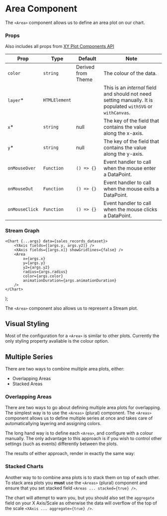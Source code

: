 
# Area Component

The `<Area>` component allows us to define an area plot on our chart.

<Canvas>
    <Story id="xycharts-area--basic" />
</Canvas>

### Props

Also includes all props from [XY Plot Components API](XYPlot.md)

| Prop           | Type          | Default            | Note                                                                                                         |
| -------------- | ------------- | ------------------ | ------------------------------------------------------------------------------------------------------------ |
| `color`        | `string`      | Derived from Theme | The colour of the data.                                                                                      |
| `layer`\*      | `HTMLElement` |                    | This is an _internal_ field and should not need setting manually. It is populated `withSVG` or `withCanvas`. |
| `x`\*          | `string`      | null               | The key of the field that contains the value along the x-axis.                                               |
| `y`\*          | `string`      | null               | The key of the field that contains the value along the y-axis.                                               |
| `onMouseOver`  | `Function`    | `() => {}`         | Event handler to call when the mouse enter a DataPoint.                                                      |
| `onMouseOut`   | `Function`    | `() => {}`         | Event handler to call when the mouse exits a DataPoint.                                                      |
| `onMouseClick` | `Function`    | `() => {}`         | Event handler to call when the mouse clicks a DataPoint.                                                     |

### Stream Graph

    <Chart {...args} data={sales_records_dataset}>
        <YAxis fields={[args.y, args.y2]} />
        <XAxis fields={[args.x]} showGridlines={false} />
        <Area
            x={args.x}
            y={args.y}
            y2={args.y2}
            radius={args.radius}
            color={args.color}
            animationDuration={args.animationDuration}
        />
    </Chart>
);

The `<Area>` component also allows us to represent a Stream plot.

<Canvas>
    <Story id="xycharts-area--stream" />
</Canvas>

## Visual Styling

Most of the configuration for a `<Area>` is similar to other plots. Currently the only styling property avaliable is the colour option.

<Canvas>
    <Story id="xycharts-area--color" />
</Canvas>

## Multiple Series

There are two ways to combine multiple area plots, either:

-   Overlapping Areas
-   Stacked Areas

### Overlapping Areas

There are two ways to go about defining multiple area plots for overlapping. The simplest way is to use the `<Areas>` (plural) component. The `<Areas>` component allows us to define multiple series at once and takes care of automaticallying layering and assigning colors.

The long hand way is to define each `<Area>`, and configure with a colour manually. The only advantage to this approach is if you wish to control other settings (such as events) differently between the plots.

The results of either approach, render in exactly the same way:

<Canvas>
    <Story id="xycharts-area--multiple-areas" />
</Canvas>

### Stacked Charts

Another way to to combine area plots is to stack them on top of each other. To stack area plots you **must** use the `<Areas>` (plural) component and ensure that you set stacked field `<Areas ... stacked={true} />`.

The chart will attempt to warn you, but you should also set the `aggregate` field on your X Axis/Scale as otherwise the data will overflow of the top of the scale `<XAxis ... aggregate={true} />`.

<Canvas>
    <Story id="xycharts-area--stacked-areas" />
</Canvas>
